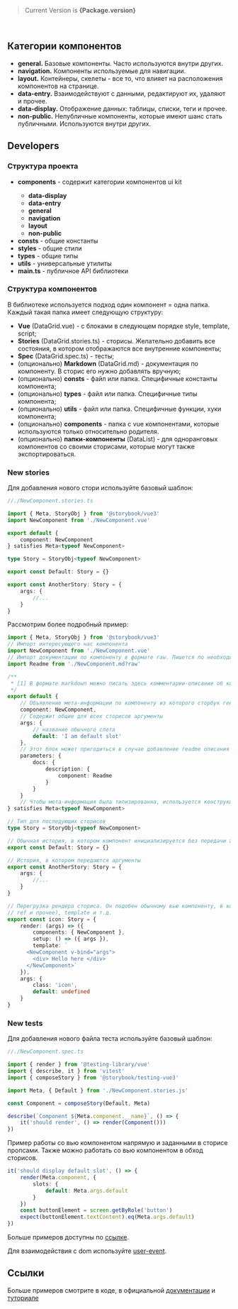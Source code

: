 
<blockquote>
	Current Version is <b>{Package.version}</b>
</blockquote>
<br />

## Категории компонентов

-   **general.** Базовые компоненты. Часто используются внутри других.
-   **navigation.** Компоненты используемые для навигации.
-   **layout.** Контейнеры, скелеты - все то, что влияет на расположения компонентов на странице.
-   **data-entry.** Взаимодействуют с данными, редактируют их, удаляют и прочее.
-   **data-display.** Отображение данных: таблицы, списки, теги и прочее.
-   **non-public.** Непубличные компоненты, которые имеют шанс стать публичными. Используются внутри других.
    <br />

## Developers

### Структура проекта

<ul>
	<li>
		<b>components</b> - содержит категории компонентов ui kit
	</li>
	<ul>
		<li>
			<b>data-display</b>
		</li>
		<li>
			<b>data-entry</b>
		</li>
		<li>
			<b>general</b>
		</li>
		<li>
			<b>navigation</b>
		</li>
		<li>
			<b>layout</b>
		</li>
		<li>
			<b>non-public</b>
		</li>
	</ul>
	<li>
		<b>consts</b> - общие константы
	</li>
	<li>
		<b>styles</b> - общие стили
	</li>
	<li>
		<b>types</b> - общие типы
	</li>
	<li>
		<b>utils</b> - универсальные утилиты
	</li>
	<li>
		<b>main.ts</b> - публичное API библиотеки
	</li>
</ul>

### Структура компонентов

В библиотеке используется подход один компонент = одна папка. Каждый такая папка имеет следующую структуру:

-   **Vue** (DataGrid.vue) - с блоками в следующем порядке style, template, script;
-   **Stories** (DataGrid.stories.ts) - сторисы. Желательно добавить все состояния, в котором отображаются все внутренние компоненты;
-   **Spec** (DataGrid.spec.ts) - тесты;
-   (опционально) **Markdown** (DataGrid.md) - документация по компоненту. В сторис его нужно добавлять вручную;
-   (опционально) **consts** - файл или папка. Специфичные константы компонента;
-   (опционально) **types** - файл или папка. Специфичные типы компонента;
-   (опционально) **utils** - файл или папка. Специфичные функции, хуки компонента;
-   (опционально) **components** - папка с vue компонентами, которые используются только относительно родителя.
-   (опционально) **папки-компоненты** (DataList) - для одноранговых компонентов со своими сторисами, которые могут также экспортироваться.

### New stories

Для добавления нового стори используйте базовый шаблон:

```typescript
//./NewComponent.stories.ts

import { Meta, StoryObj } from '@storybook/vue3'
import NewComponent from './NewComponent.vue'

export default {
	component: NewComponent
} satisfies Meta<typeof NewComponent>

type Story = StoryObj<typeof NewComponent>

export const Default: Story = {}

export const AnotherStory: Story = {
	args: {
		//...
	}
}
```

Рассмотрим более подробный пример:

```typescript
import { Meta, StoryObj } from '@storybook/vue3'
// Импорт интересующего нас компонента
import NewComponent from './NewComponent.vue'
// Импорт документации по компоненту в формате raw. Пишется по необходимости. Заменяет описание [1].
import Readme from './NewComponent.md?raw'

/**
 * [1] В формате markdown можно писать здесь комментарии-описание об компоненте.
 */
export default {
	// Объявление мета-информации по компоненту из которого сторбук генерирует документацию.
	component: NewComponent,
	// Содержит общие для всех сторисов аргументы
	args: {
		// название обычного слота
		default: 'I am default slot'
	},
	// Этот блок может пригодиться в случае добавление readme описания
	parameters: {
		docs: {
			description: {
				component: Readme
			}
		}
	}
	// Чтобы мета-информация была типизированна, используется конструкция ниже
} satisfies Meta<typeof NewComponent>

// Тип для последующих сторисов
type Story = StoryObj<typeof NewComponent>

// Обычная история, в котором компонент инициализируется без передачи аргументов
export const Default: Story = {}

// История, в котором передаются аргументы
export const AnotherStory: Story = {
	args: {
		//...
	}
}

// Перегрузка рендера сториса. Он подобен обычному вью компоненту, в котором задается setup (в нем можно использовать
// ref и прочее), template и т.д.
export const icon: Story = {
	render: (args) => ({
		components: { NewComponent },
		setup: () => ({ args }),
		template: `
      <NewComponent v-bind="args">
        <div> Hello here </div>
      </NewComponent>`
	}),
	args: {
		class: 'icon',
		default: undefined
	}
}
```

### New tests

Для добавления нового файла теста используйте базовый шаблон:

```typescript
//./NewComponent.spec.ts

import { render } from '@testing-library/vue'
import { describe, it } from 'vitest'
import { composeStory } from '@storybook/testing-vue3'

import Meta, { Default } from './NewComponent.stories.js'

const Component = composeStory(Default, Meta)

describe(`Component ${Meta.component.__name}`, () => {
	it('should render', () => render(Component()))
})
```

Пример работы со вью компонентом напрямую и заданными в сторисе пропсами. Также можно работать со вью компонентом в обход сторисов.

```typescript
it('should display default slot', () => {
	render(Meta.component, {
		slots: {
			default: Meta.args.default
		}
	})
	const buttonElement = screen.getByRole('button')
	expect(buttonElement.textContent).eq(Meta.args.default)
})
```

Больше примеров доступны по [ссылке](https://testing-library.com/docs/vue-testing-library/examples).

Для взаимодействия с dom используйте [user-event](https://testing-library.com/docs/user-event/intro/).

## Ссылки

Больше примеров смотрите в коде, в официальной [документации](https://storybook.js.org/docs) и [туториале](https://storybook.js.org/tutorials/intro-to-storybook/vue/en/get-started/)
